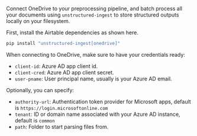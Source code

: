 Connect OneDrive to your preprocessing pipeline, and batch process all your documents using `unstructured-ingest` to
store structured outputs locally on your filesystem.

First, install the Airtable dependencies as shown here.

```bash
pip install "unstructured-ingest[onedrive]"
```

When connecting to OneDrive, make sure to have your credentials ready:
* `client-id`: Azure AD app client id.
* `client-cred`: Azure AD app client secret.
* `user-pname`: User principal name, usually is your Azure AD email.

Optionally, you can specify:
* `authority-url`: Authentication token provider for Microsoft apps, default is `https://login.microsoftonline.com`
* `tenant`:  ID or domain name associated with your Azure AD instance, default is `common`
* `path`: Folder to start parsing files from.
